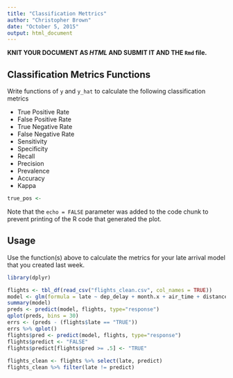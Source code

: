 ```yaml
---
title: "Classification Mettrics"
author: "Christopher Brown"
date: "October 5, 2015"
output: html_document
---
```



**KNIT YOUR DOCUMENT AS *HTML* AND SUBMIT IT AND THE `Rmd` file.** 
 

## Classification Metrics Functions 

Write functions of `y` and `y_hat` to calculate the following classification metrics

* True Positive Rate  
* False Positive Rate
* True Negative Rate  
* False Negative Rate 
* Sensitivity 
* Specificity 
* Recall 
* Precision
* Prevalence 
* Accuracy
* Kappa

```r
true_pos <- 

```

Note that the `echo = FALSE` parameter was added to the code chunk to prevent printing of the R code that generated the plot.


## Usage 

Use the function(s) above to calculate the metrics for your late arrival model that
you created last week. 
```r
library(dplyr)

flights <- tbl_df(read_csv("flights_clean.csv", col_names = TRUE))
model <- glm(formula = late ~ dep_delay + month.x + air_time + distance + carrier, family = binomial(), data = flights)
summary(model)
preds <- predict(model, flights, type="response")
qplot(preds, bins = 30)
errs <- (preds - (flights$late == "TRUE"))
errs %>% qplot()
flights$pred <- predict(model, flights, type="response")
flights$predict <- "FALSE"
flights$predict[flights$pred >= .5] <- "TRUE" 
  
flights_clean <- flights %>% select(late, predict)
flights_clean %>% filter(late != predict)             
```
```r


```

